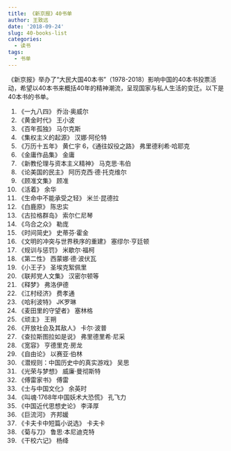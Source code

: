 ```yaml
---
title: 《新京报》40书单
author: 王致远
date: '2018-09-24'
slug: 40-books-list
categories: 
  - 读书
tags: 
  - 书单
---
```


《新京报》举办了“大民大国40本书”（1978-2018）影响中国的40本书投票活动，希望以40本书来概括40年的精神潮流，呈现国家与私人生活的变迁。以下是40本书的书单。

1. 《一九八四》 乔治·奥威尔
2. 《黄金时代》 王小波
3. 《百年孤独》 马尔克斯
4. 《集权主义的起源》 汉娜·阿伦特
5. 《万历十五年》 黄仁宇
6，《通往奴役之路》 弗里德利希·哈耶克
7. 《金庸作品集》 金庸
8. 《新教伦理与资本主义精神》 马克思·韦伯
9. 《论美国的民主》 阿历克西·德·托克维尔
10. 《顾准文集》 顾准
11. 《活着》 余华
12. 《生命中不能承受之轻》 米兰·昆德拉
13. 《白鹿原》 陈忠实
14. 《古拉格群岛》 索尔仁尼琴
15. 《乌合之众》 勒庞
16. 《时间简史》 史蒂芬·霍金
17. 《文明的冲突与世界秩序的重建》 塞缪尔·亨廷顿
18. 《规训与惩罚》 米歇尔·福柯
19. 《第二性》 西蒙娜·德·波伏瓦
20. 《小王子》 圣埃克絮佩里
21. 《联邦党人文集》 汉密尔顿等
22. 《释梦》 弗洛伊德
23. 《江村经济》 费孝通
24. 《哈利波特》 JK罗琳
25. 《麦田里的守望者》 塞林格
26. 《顽主》 王朔
27. 《开放社会及其敌人》 卡尔·波普
28. 《查拉斯图拉如是说》 弗里德里希·尼采
29. 《宽容》 亨德里克·房龙
30. 《自由论》 以赛亚·伯林
31. 《潜规则：中国历史中的真实游戏》 吴思
32. 《光荣与梦想》 威廉·曼彻斯特
33. 《傅雷家书》 傅雷
34. 《士与中国文化》 余英时
35. 《叫魂·1768年中国妖术大恐慌》 孔飞力
36. 《中国近代思想史论》 李泽厚
37. 《巨流河》 齐邦媛
38. 《卡夫卡中短篇小说选》 卡夫卡
39. 《菊与刀》 鲁思·本尼迪克特
40. 《干校六记》 杨绛